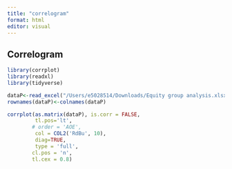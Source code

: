 ```yaml
---
title: "correlogram"
format: html
editor: visual
---
```


## Correlogram

```r
library(corrplot)
library(readxl)
library(tidyverse)

dataP<-read_excel("/Users/e5028514/Downloads/Equity group analysis.xlsx")%>%select(-1)
rownames(dataP)<-colnames(dataP)

corrplot(as.matrix(dataP), is.corr = FALSE, 
         tl.pos='lt', 
        # order = 'AOE', 
         col = COL2('RdBu', 10),
         diag=TRUE,
         type = 'full',
        cl.pos = 'n',
        tl.cex = 0.8)

```

